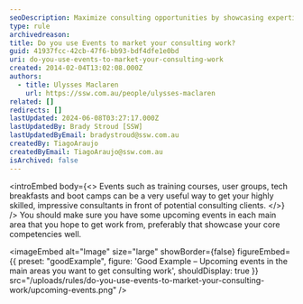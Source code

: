 ```yaml
---
seoDescription: Maximize consulting opportunities by showcasing expertise through events such as training courses and tech breakfasts.
type: rule
archivedreason:
title: Do you use Events to market your consulting work?
guid: 41937fcc-42cb-47f6-bb93-bdf4dfe1e0bd
uri: do-you-use-events-to-market-your-consulting-work
created: 2014-02-04T13:02:08.000Z
authors:
  - title: Ulysses Maclaren
    url: https://ssw.com.au/people/ulysses-maclaren
related: []
redirects: []
lastUpdated: 2024-06-08T03:27:17.000Z
lastUpdatedBy: Brady Stroud [SSW]
lastUpdatedByEmail: bradystroud@ssw.com.au
createdBy: TiagoAraujo
createdByEmail: TiagoAraujo@ssw.com.au
isArchived: false
---
```


<introEmbed
  body={<>
Events such as training courses, user groups, tech breakfasts and boot camps can be a very useful way to get your highly skilled, impressive consultants in front of potential consulting clients.
  </>}
/>
You should make sure you have some upcoming events in each main area that you hope to get work from, preferably that showcase your core competencies well.

<imageEmbed
  alt="Image"
  size="large"
  showBorder={false}
  figureEmbed={{
    preset: "goodExample",
    figure: 'Good Example – Upcoming events in the main areas you want to get consulting work',
    shouldDisplay: true
  }}
  src="/uploads/rules/do-you-use-events-to-market-your-consulting-work/upcoming-events.png"
/>
